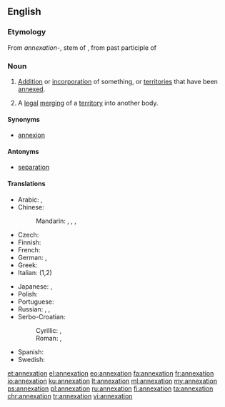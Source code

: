 ==English==

{{wikipedia}}

===Etymology===
From {{etyl|ML.|en}} ''annexation-'', stem of {{term|annexatio||lang=la|action of annexing}}, from past participle of {{term|annecto||lang=la}}

===Noun===
{{en-noun}}

# [[addition|Addition]] or [[incorporation]] of something, or [[territories]] that have been [[annexed]].
# {{context|legal|lang=en}} A [[legal]] [[merging]] of a [[territory]] into another body.

====Synonyms====
* [[annexion]] {{qualifier|obsolete}}

====Antonyms====
* [[separation]]

====Translations====
{{trans-top|addition or incorporation of something}}
* Arabic: {{t|ar|ضم|m|tr=Damm|sc=Arab}}, {{t|ar|إلحاق|m|tr='ilHaaq|sc=Arab}}
* Chinese:
*: Mandarin: {{t|cmn|併吞|sc=Hani}}, {{t+|cmn|并吞|tr=bìngtūn|sc=Hani}}, {{t+|cmn|合併|sc=Hani}}, {{t+|cmn|合并|tr=hébìng|sc=Hani}}
* Czech: {{t|cs|anexe|f}}
* Finnish: {{t|fi|liittäminen}}
* French: {{t+|fr|annexion|f}}
* German: {{t+|de|Annexion|f}}, {{t+|de|Anschluss|m}}
* Greek: {{t|el|προσάρτηση, προσθήκη|tr=prossártissi, prosthíki|sc=Grek}}
* Italian: {{t+|it|annessione|f}} (1,2)
{{trans-mid}}
* Japanese: {{t|ja|編入|tr=へんにゅう, hennyū|sc=Jpan}}, {{t+|ja|併合|tr=へいごう, heigō|sc=Jpan}}
* Polish: {{t+|pl|aneksja|f}}
* Portuguese: {{t+|pt|anexação|f}}
* Russian: {{t+|ru|аннексия|f|tr=annɛ́ksija|sc=Cyrl}}, {{t+|ru|присоединение|n|tr=prisojedinénije|sc=Cyrl}}, {{t+|ru|аншлюс|m|tr=ánšljus, anšljús|sc=Cyrl}}
* Serbo-Croatian:
*: Cyrillic: {{t|sh|анексија|f|sc=Cyrl}}, {{t|sh|анексирање|n|sc=Cyrl}}
*: Roman: {{t|sh|aneksija|f}}, {{t|sh|aneksiranje|n}}
* Spanish: {{t+|es|anexión|f}}
* Swedish: {{t|sv|annektering}}
{{trans-bottom}}

[[et:annexation]]
[[el:annexation]]
[[eo:annexation]]
[[fa:annexation]]
[[fr:annexation]]
[[io:annexation]]
[[ku:annexation]]
[[lt:annexation]]
[[ml:annexation]]
[[my:annexation]]
[[ps:annexation]]
[[pl:annexation]]
[[ru:annexation]]
[[fi:annexation]]
[[ta:annexation]]
[[chr:annexation]]
[[tr:annexation]]
[[vi:annexation]]